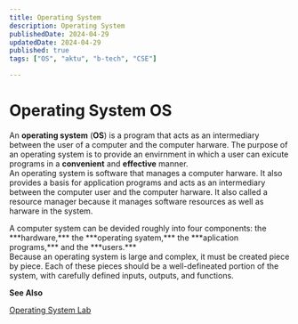 ```yaml
---
title: Operating System
description: Operating System
publishedDate: 2024-04-29
updatedDate: 2024-04-29
published: true
tags: ["OS", "aktu", "b-tech", "CSE"]

---
```


# Operating System OS 

An **operating system** (**OS**) is a program that acts as an intermediary between the user of a computer and the computer harware. The purpose of an operating system is to provide an envirnment in which a user can exicute programs in a **convenient** and **effective** manner. 
<br/><t/>An operating system is software that manages a computer harware. It also provides a basis for application programs and acts as an intermediary between the computer user and the computer harware. It also called a resource manager because it manages software resources as well as harware in the system. 

<FigureMdx lightUrl="operating-system-diagram" desc="Abstract view of a computer system."/>
A computer system can be devided roughly into four components: the ***hardware,*** the ***operating syatem,*** the ***aplication programs,*** and the ***users.*** <br/> Because an operating system is large and complex, it must be created piece by piece. Each of these pieces should be a well-defineated portion of the system, with carefully defined inputs, outputs, and functions.












**See Also**

[Operating System Lab](/blog/operating-system-lab/)